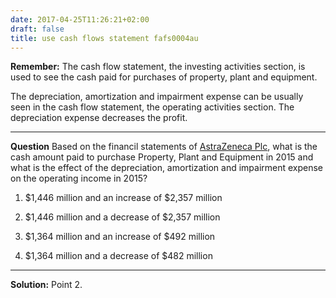 ```yaml
---
date: 2017-04-25T11:26:21+02:00
draft: false
title: use cash flows statement fafs0004au
---
```


**Remember:**
The cash flow statement, the investing activities section, is used to see the cash paid for purchases of property, plant and equipment. 

The depreciation, amortization and impairment expense can be usually seen in the cash flow statement, the operating activities section. The depreciation expense decreases the profit.

***

**Question**
Based on the financil statements of [AstraZeneca Plc](https://drive.google.com/file/d/0B5iOWuUx99FWaWVtSjVjWHR1TEU/view?usp=sharing), what is the cash amount paid to purchase Property, Plant and Equipment in 2015 and what is the effect of the depreciation, amortization and impairment expense on the operating income in 2015? 

1.	$1,446 million and an increase of $2,357 million

2.	$1,446 million and a decrease of $2,357 million

3.	$1,364 million and an increase of $492 million

4.	$1,364 million and a decrease of $482 million

***

**Solution:**
Point 2.

